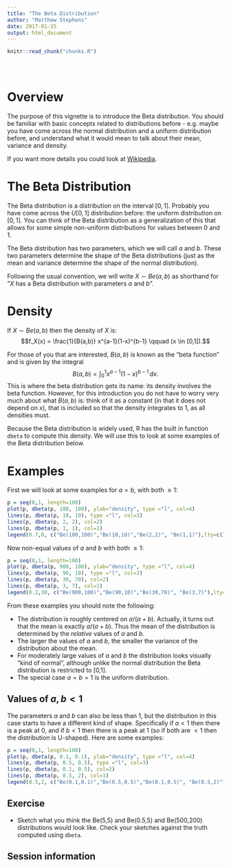 ```yaml
---
title: "The Beta Distribution"
author: "Matthew Stephens"
date: 2017-01-25
output: html_document
---
```


<!-- The file analysis/chunks.R contains chunks that define default settings
shared across the workflowr files. -->
```r
knitr::read_chunk("chunks.R")
```

<!-- Update knitr chunk options -->
```r
```

<!-- Insert the date the file was last updated -->
```r
```

<!-- Insert the code version (Git commit SHA1) if Git repository exists and R
 package git2r is installed -->
```r
```


# Overview

The purpose of this vignette is to introduce the Beta distribution. You should be familiar with basic concepts related to distributions before - e.g. maybe you have come across the normal distribution and a uniform distribution before, and understand what it would mean to talk about their mean, variance and density.

If you want more details you could look at [Wikipedia](https://en.wikipedia.org/wiki/Beta_distribution).

# The Beta Distribution

The Beta distribution is a distribution on the interval $[0,1]$. Probably you have come
across the $U[0,1]$ distribution before: the uniform distribution on $[0,1]$. 
You can think of the Beta distribution as a generalization of this that allows for some simple non-uniform distributions for values between 0 and 1. 

The Beta distribution has two parameters, which we will call $a$ and $b$. These two parameters determine the shape of the Beta distributions (just as the mean and variance determine the shape of the normal distribution). 

Following the usual convention, we will write $X \sim Be(a,b)$ as shorthand for "$X$ has a Beta distribution with parameters $a$ and $b$".

# Density

If $X \sim Be(a,b)$ then the density of $X$ is:
$$f_X(x) = \frac{1}{B(a,b)} x^{a-1}(1-x)^{b-1} \qquad (x \in [0,1]).$$

For those of you that are interested, $B(a,b)$ is known as the "beta function" and
is given by the integral 
$$B(a,b) = \int_0^1 x^{a-1} (1-x)^{b-1} \,dx.$$ 
This is where the beta distribution gets its name: its density involves the beta function.
However, for this introduction you do not have to worry very much about what $B(a,b)$ is: think of it as a constant (in that it does not depend on $x$), that is included so that the density integrates to 1, as all densities must. 

Because the Beta distribution is widely used, R has the built in function `dbeta` to compute this density. We will use this to look at some examples of the Beta distribution below.

# Examples

First we will look at some examples for $a=b$, with both $\geq 1$:
```r
p = seq(0,1, length=100)
plot(p, dbeta(p, 100, 100), ylab="density", type ="l", col=4)
lines(p, dbeta(p, 10, 10), type ="l", col=3)
lines(p, dbeta(p, 2, 2), col=2) 
lines(p, dbeta(p, 1, 1), col=1) 
legend(0.7,8, c("Be(100,100)","Be(10,10)","Be(2,2)", "Be(1,1)"),lty=c(1,1,1,1),col=c(4,3,2,1))
```


Now non-equal values of $a$ and $b$ with both $\geq 1$:
```r
p = seq(0,1, length=100)
plot(p, dbeta(p, 900, 100), ylab="density", type ="l", col=4)
lines(p, dbeta(p, 90, 10), type ="l", col=3)
lines(p, dbeta(p, 30, 70), col=2) 
lines(p, dbeta(p, 3, 7), col=1) 
legend(0.2,30, c("Be(900,100)","Be(90,10)","Be(30,70)", "Be(3,7)"),lty=c(1,1,1,1),col=c(4,3,2,1))
```


From these examples you should note the following:

  - The distribution is roughly centered on $a/(a+b)$. Actually, it turns out that the mean is exactly $a/(a+b)$. Thus the mean of the distribution is determined by the *relative* values of $a$ and $b$.
  - The larger the values of $a$ and $b$, the smaller the variance of the distribution about the mean. 
  - For moderately large values of $a$ and $b$ the distribution looks visually "kind of normal", although unlike the normal distribution the Beta distribution is restricted to [0,1].  
  - The special case $a=b=1$ is the uniform distribution.
  
## Values of $a,b <1$

The parameters $a$ and $b$ can also be less than 1, but the distribution in this case starts to have a different kind of shape. Specifically if $a<1$ then there is a peak at 0, and if $b<1$ then there is a peak at 1 (so if both are $<1$ then the distribution is U-shaped). Here are some examples:
```r
p = seq(0,1, length=100)
plot(p, dbeta(p, 0.1, 0.1), ylab="density", type ="l", col=4)
lines(p, dbeta(p, 0.5, 0.5), type ="l", col=3)
lines(p, dbeta(p, 0.1, 0.5), col=2) 
lines(p, dbeta(p, 0.5, 2), col=1) 
legend(0.5,2, c("Be(0.1,0.1)","Be(0.5,0.5)","Be(0.1,0.5)", "Be(0.5,2)"),lty=c(1,1,1,1),col=c(4,3,2,1))
```

## Exercise

- Sketch what you think the Be(5,5) and Be(0.5,5) and Be(500,200) distributions would look like. Check your sketches against the truth computed using `dbeta`. 

## Session information

<!-- Insert the session information into the document -->
```r
```
